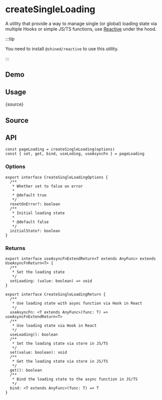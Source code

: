 # createSingleLoading


<HooksType category="ProUtilities" />

A utility that provide a way to manage single (or global) loading state via multiple Hooks or simple JS/TS functions, use [Reactive](https://sheinsight.github.io/reactive/) under the hood.


:::tip

You need to install `@shined/reactive` to use this utility.

<Installation npmName='@shined/reactive' />

:::

## Demo


<App />

## Usage


<RawCode>{source}</RawCode>

## Source


<Source />

## API

```tsx
const pageLoading = createSingleLoading(options)
const { set, get, bind, useLoding, useAsyncFn } = pageLoading
```

### Options

```tsx
export interface CreateSingleLoadingOptions {
  /**
   * Whether set to false on error
   *
   * @default true
   */
  resetOnError?: boolean
  /**
   * Initial loading state
   *
   * @default false
   */
  initialState?: boolean
}
```

### Returns

```tsx
export interface useAsyncFnExtendReturn<T extends AnyFunc> extends UseAsyncFnReturn<T> {
  /**
   * Set the loading state
   */
  setLoading: (value: boolean) => void
}

export interface CreateSingleLoadingReturn {
  /**
   * Use loading state with async function via Hook in React
   */
  useAsyncFn: <T extends AnyFunc>(func: T) => useAsyncFnExtendReturn<T>
  /**
   * Use loading state via Hook in React
   */
  useLoading(): boolean
  /**
   * Set the loading state via store in JS/TS
   */
  set(value: boolean): void
  /**
   * Get the loading state via store in JS/TS
   */
  get(): boolean
  /**
   * Bind the loading state to the async function in JS/TS
   */
  bind: <T extends AnyFunc>(func: T) => T
}
```

